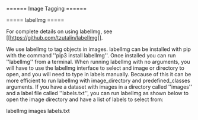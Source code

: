 
====== Image Tagging ======


===== labelImg =====

For complete details on using labelImg, see [[https://github.com/tzutalin/labelImg]].

We use labelImg to tag objects in images. labelImg can be installed with pip with the command ''pip3 install labelImg''. Once installed you can run ''labelImg'' from a terminal. When running labelImg with no arguments, you will have to use the labelImg interface to select and image or directory to open, and you will need to type in labels manually. Because of this it can be more efficient to run labelImg with image_directory and predefined_classes arguments. If you have a dataset with images in a directory called ''images'' and a label file called ''labels.txt'', you can run labelImg as shown below to open the image directory and have a list of labels to select from:

  labelImg images labels.txt